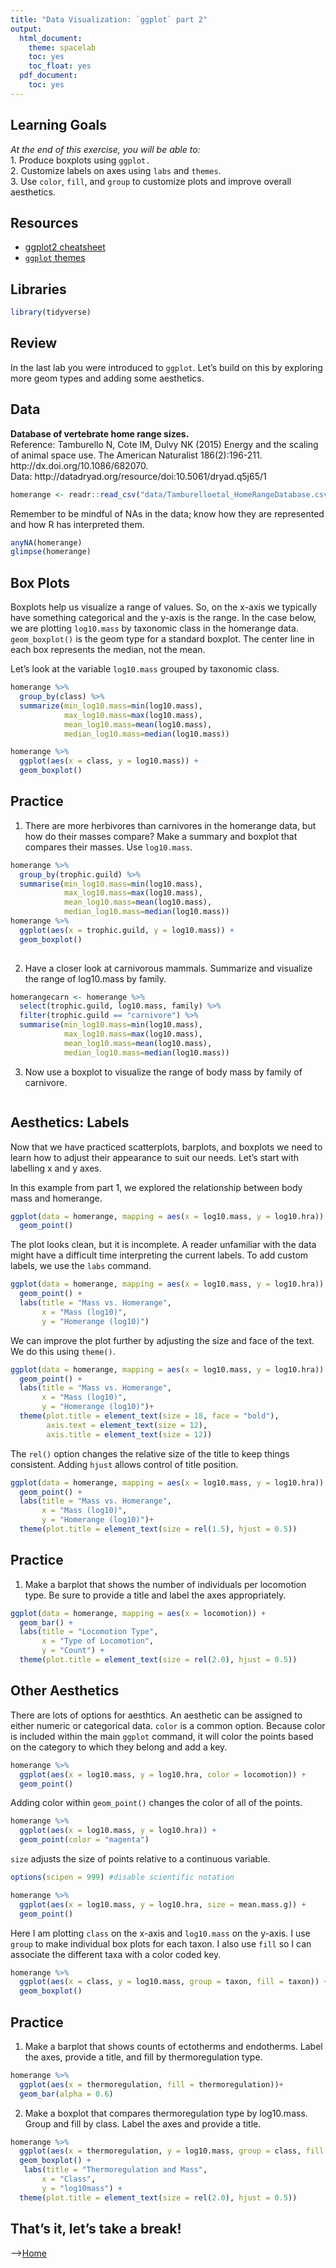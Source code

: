 ```yaml
---
title: "Data Visualization: `ggplot` part 2"
output:
  html_document:
    theme: spacelab
    toc: yes
    toc_float: yes
  pdf_document:
    toc: yes
---
```


## Learning Goals
*At the end of this exercise, you will be able to:*    
1. Produce boxplots using `ggplot.`  
2. Customize labels on axes using `labs` and `themes`.  
3. Use `color`, `fill`, and `group` to customize plots and improve overall aesthetics.  

## Resources
- [ggplot2 cheatsheet](https://www.rstudio.com/wp-content/uploads/2015/03/ggplot2-cheatsheet.pdf)
- [`ggplot` themes](https://ggplot2.tidyverse.org/reference/ggtheme.html)

## Libraries
```r
library(tidyverse)
```

## Review
In the last lab you were introduced to `ggplot`. Let's build on this by exploring more geom types and adding some aesthetics.  

## Data
**Database of vertebrate home range sizes.**  
Reference: Tamburello N, Cote IM, Dulvy NK (2015) Energy and the scaling of animal space use. The American Naturalist 186(2):196-211. http://dx.doi.org/10.1086/682070.  
Data: http://datadryad.org/resource/doi:10.5061/dryad.q5j65/1
```r
homerange <- readr::read_csv("data/Tamburelloetal_HomeRangeDatabase.csv")
```

Remember to be mindful of NAs in the data; know how they are represented and how R has interpreted them.
```r
anyNA(homerange)
glimpse(homerange)
```

## Box Plots
Boxplots help us visualize a range of values. So, on the x-axis we typically have something categorical and the y-axis is the range. In the case below, we are plotting `log10.mass` by taxonomic class in the homerange data. `geom_boxplot()` is the geom type for a standard boxplot. The center line in each box represents the median, not the mean.

Let's look at the variable `log10.mass` grouped by taxonomic class.
```r
homerange %>% 
  group_by(class) %>% 
  summarize(min_log10.mass=min(log10.mass),
            max_log10.mass=max(log10.mass),
            mean_log10.mass=mean(log10.mass),
            median_log10.mass=median(log10.mass))
```

```r
homerange %>% 
  ggplot(aes(x = class, y = log10.mass)) +
  geom_boxplot()
```

## Practice
1. There are more herbivores than carnivores in the homerange data, but how do their masses compare? Make a summary and boxplot that compares their masses. Use `log10.mass`.
```r
homerange %>%
  group_by(trophic.guild) %>%
  summarise(min_log10.mass=min(log10.mass),
            max_log10.mass=max(log10.mass),
            mean_log10.mass=mean(log10.mass),
            median_log10.mass=median(log10.mass))
homerange %>%
  ggplot(aes(x = trophic.guild, y = log10.mass)) +
  geom_boxplot()
    
```


2. Have a closer look at carnivorous mammals. Summarize and visualize the range of log10.mass by family.

```r
homerangecarn <- homerange %>%
  select(trophic.guild, log10.mass, family) %>%
  filter(trophic.guild == "carnivore") %>%
  summarise(min_log10.mass=min(log10.mass),
            max_log10.mass=max(log10.mass),
            mean_log10.mass=mean(log10.mass),
            median_log10.mass=median(log10.mass))


```


3. Now use a boxplot to visualize the range of body mass by family of carnivore.

```r

```


## Aesthetics: Labels
Now that we have practiced scatterplots, barplots, and boxplots we need to learn how to adjust their appearance to suit our needs. Let's start with labelling x and y axes.  

In this example from part 1, we explored the relationship between body mass and homerange.
```r
ggplot(data = homerange, mapping = aes(x = log10.mass, y = log10.hra)) +
  geom_point()
```

The plot looks clean, but it is incomplete. A reader unfamiliar with the data might have a difficult time interpreting the current labels. To add custom labels, we use the `labs` command.
```r
ggplot(data = homerange, mapping = aes(x = log10.mass, y = log10.hra)) +
  geom_point() +
  labs(title = "Mass vs. Homerange",
       x = "Mass (log10)",
       y = "Homerange (log10)")
```

We can improve the plot further by adjusting the size and face of the text. We do this using `theme()`.
```r
ggplot(data = homerange, mapping = aes(x = log10.mass, y = log10.hra)) +
  geom_point() +
  labs(title = "Mass vs. Homerange",
       x = "Mass (log10)",
       y = "Homerange (log10)")+
  theme(plot.title = element_text(size = 18, face = "bold"),
        axis.text = element_text(size = 12),
        axis.title = element_text(size = 12))
```

The `rel()` option changes the relative size of the title to keep things consistent. Adding `hjust` allows control of title position.
```r
ggplot(data = homerange, mapping = aes(x = log10.mass, y = log10.hra)) +
  geom_point() +
  labs(title = "Mass vs. Homerange",
       x = "Mass (log10)",
       y = "Homerange (log10)")+ 
  theme(plot.title = element_text(size = rel(1.5), hjust = 0.5))
```

## Practice
1. Make a barplot that shows the number of individuals per locomotion type. Be sure to provide a title and label the axes appropriately.
```r
ggplot(data = homerange, mapping = aes(x = locomotion)) +
  geom_bar() +
  labs(title = "Locomotion Type",
       x = "Type of Locomotion",
       y = "Count") +
  theme(plot.title = element_text(size = rel(2.0), hjust = 0.5))
```


## Other Aesthetics
There are lots of options for aesthtics. An aesthetic can be assigned to either numeric or categorical data. `color` is a common option. Because color is included within the main `ggplot` command, it will color the points based on the category to which they belong and add a key.
```r
homerange %>% 
  ggplot(aes(x = log10.mass, y = log10.hra, color = locomotion)) +
  geom_point()
```

Adding color within `geom_point()` changes the color of all of the points.
```r
homerange %>% 
  ggplot(aes(x = log10.mass, y = log10.hra)) +
  geom_point(color = "magenta")
```

`size` adjusts the size of points relative to a continuous variable.
```r
options(scipen = 999) #disable scientific notation

homerange %>% 
  ggplot(aes(x = log10.mass, y = log10.hra, size = mean.mass.g)) +
  geom_point()
```

Here I am plotting `class` on the x-axis and `log10.mass` on the y-axis. I use `group` to make individual box plots for each taxon. I also use `fill` so I can associate the different taxa with a color coded key.
```r
homerange %>% 
  ggplot(aes(x = class, y = log10.mass, group = taxon, fill = taxon)) +
  geom_boxplot()
```

## Practice
1. Make a barplot that shows counts of ectotherms and endotherms. Label the axes, provide a title, and fill by thermoregulation type.

```r
homerange %>%
  ggplot(aes(x = thermoregulation, fill = thermoregulation))+
  geom_bar(alpha = 0.6)
```

2. Make a boxplot that compares thermoregulation type by log10.mass. Group and fill by class. Label the axes and provide a title.
```r
homerange %>%
  ggplot(aes(x = thermoregulation, y = log10.mass, group = class, fill = class))+
  geom_boxplot() +
   labs(title = "Thermoregulation and Mass",
       x = "Class",
       y = "log10mass") +
  theme(plot.title = element_text(size = rel(2.0), hjust = 0.5))
```


## That's it, let's take a break!   

-->[Home](https://jmledford3115.github.io/datascibiol/)